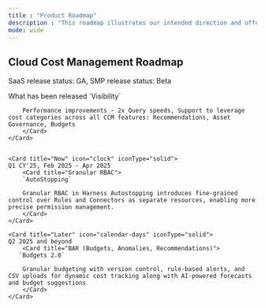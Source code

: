 ```yaml
---
title : "Product Roadmap"
description : "This roadmap illustrates our intended direction and offers a sneak peek at several planned features. These features have been prioritized based on valuable input directly sourced from our customers. You are welcome to submit your own product ideas to the [Harness Idea Portal](https://ideas.harness.io/)."
mode: wide
---
```



## Cloud Cost Management Roadmap

SaaS release status: GA, SMP release status: Beta

<CardGroup cols={3}>
    <Card title="Released" icon="check" iconType="solid">
    What has been released
        <Card title="Cost Category Enhancements">
        `Visibility`

        Performance improvements - 2x Query speeds, Support to leverage cost categories across all CCM features: Recommendations, Asset Governance, Budgets
        </Card>
    </Card>


    <Card title="Now" icon="clock" iconType="solid">
    Q1 CY'25, Feb 2025 - Apr 2025
        <Card title="Granular RBAC">
        `AutoStopping`

        Granular RBAC in Harness Autostopping introduces fine-grained control over Rules and Connectors as separate resources, enabling more precise permission management.
        </Card>
    </Card>

    <Card title="Later" icon="calendar-days" iconType="solid">
    Q2 2025 and beyond
        <Card title="BAR (Budgets, Anomalies, Recommendations)">
       `Budgets 2.0`

        Granular budgeting with version control, rule-based alerts, and CSV uploads for dynamic cost tracking along with AI-powered forecasts and budget suggestions
        </Card>
    </Card>
</CardGroup>


